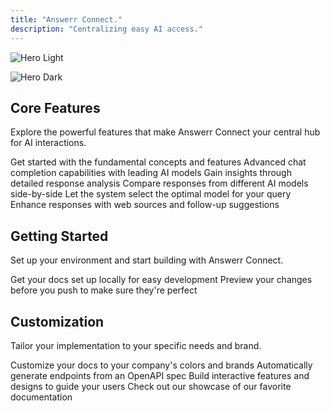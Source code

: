 ```yaml
---
title: "Answerr Connect."
description: "Centralizing easy AI access."
---
```


<img
  className="block dark:hidden"
  src="/light.svg"
  alt="Hero Light"
/>

<img
  className="hidden dark:block"
  src="/light.svg"
  alt="Hero Dark"
  title=""
/>

## Core Features

Explore the powerful features that make Answerr Connect your central hub for AI interactions.

<CardGroup cols={3}>
  <Card title="Basics" icon="circle-play" href="/basics">
    Get started with the fundamental concepts and features
  </Card>
  <Card title="Chat Completion" icon="comment-dots" href="/completion">
    Advanced chat completion capabilities with leading AI models
  </Card>
  <Card title="Analysis" icon="chart-line" href="/analysis">
    Gain insights through detailed response analysis
  </Card>
  <Card title="Compare Mode" icon="code-compare" href="/compare">
    Compare responses from different AI models side-by-side
  </Card>
  <Card title="Auto Mode" icon="robot" href="/automode">
    Let the system select the optimal model for your query
  </Card>
  <Card title="Sources & Suggestions" icon="link" href="/sources">
    Enhance responses with web sources and follow-up suggestions
  </Card>
</CardGroup>

## Getting Started

Set up your environment and start building with Answerr Connect.

<CardGroup cols={2}>
  <Card title="Edit Your Docs" icon="pen-to-square" href="https://mintlify.com/docs/quickstart">
    Get your docs set up locally for easy development
  </Card>
  <Card title="Preview Changes" icon="image" href="https://mintlify.com/docs/development">
    Preview your changes before you push to make sure they're perfect
  </Card>
</CardGroup>

## Customization

Tailor your implementation to your specific needs and brand.

<CardGroup cols={2}>
  <Card title="Customize Style" icon="palette" href="https://mintlify.com/docs/settings/global">
    Customize your docs to your company's colors and brands
  </Card>
  <Card title="Reference APIs" icon="code" href="https://mintlify.com/docs/api-playground/openapi">
    Automatically generate endpoints from an OpenAPI spec
  </Card>
  <Card title="Add Components" icon="screwdriver-wrench" href="https://mintlify.com/docs/content/components/accordions">
    Build interactive features and designs to guide your users
  </Card>
  <Card title="Get Inspiration" icon="stars" href="https://mintlify.com/customers">
    Check out our showcase of our favorite documentation
  </Card>
</CardGroup>
